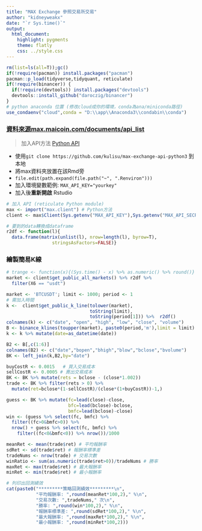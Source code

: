 ```yaml
---
title: "MAX Exchange 參照交易所交易"
author: "kidneyweakx"
date: "`r Sys.time()`"
output:
  html_document:
    highlight: pygments
    theme: flatly
    css: ../style.css
---
```

```r
rm(list=ls(all=T));gc()
if(!require(pacman)) install.packages("pacman")
pacman::p_load(tidyverse,tidyquant, reticulate)
if(!require(binancer)) {
  if(!require(devtools)) install.packages("devtools")
  devtools::install_github("daroczig/binancer")
}
# python anaconda 位置 (修改cloud成你的環境，conda為ana/miniconda路徑)
use_condaenv("cloud",conda = "D:\\app\\Anaconda3\\condabin\\conda") 
```

### [資料來源max.maicoin.com/documents/api_list](https://max.maicoin.com/documents/api_list)

> 加入API方法 [Python API](https://github.com/kulisu/max-exchange-api-python3)

+ 使用`git clone https://github.com/kulisu/max-exchange-api-python3` 到本地
+ 將max資料夾放置在該Rmd旁
+ `file.edit(path.expand(file.path("~", ".Renviron")))`
+ 加入環境變數範例: `MAX_API_KEY="yourkey"`
+ 加入後**重新開啟** Rstudio

```r
# 加入 API (reticulate Python module)
max <- import("max.client") # Python方法
client <- max$Client(Sys.getenv("MAX_API_KEY"),Sys.getenv("MAX_API_SECRET"))
```

```r
# 要到的data轉換成dataframe
r2df <- function(l){
  data.frame(matrix(unlist(l), nrow=length(l), byrow=T),
                 stringsAsFactors=FALSE)}
```

### 繪製簡易K線

```r
# trange <- function(x){(Sys.time() - x) %>% as.numeric() %>% round()}
market <- client$get_public_all_markets() %>% r2df %>% 
  filter(X6 == "usdt") 
```

```r
market <- 'BTCUSDT'; limit <- 1000; period <- 1
# 需加入時間
k <-  client$get_public_k_line(tolower(market), 
                               toString(limit), 
                               toString(period[1])) %>%  r2df()
colnames(k) <- c("date", "open", "high", "low", "close", "volume")
B <- binance_klines(toupper(market), paste0(period,'m'),limit = limit)
k <- k %>% mutate(date=as_datetime(date))
```

```r
B2 <- B[,c(1:6)]
colnames(B2) <- c("date","bopen","bhigh","blow","bclose","bvolume")
BK <- left_join(k,B2,by="date")
```

```r
buyCostR <- 0.0015   # 買入交易成本 
sellCostR <- 0.0005 # 賣出交易成本
BK <- BK %>% mutate(rets = bclose - (close*1.002)) 
trade <- BK %>% filter(rets > 0) %>% 
  mutate(ret=bclose*(1-sellCostR)/(close*(1+buyCostR))-1,)
```

```r
guess <- BK %>% mutate(fc=lead(close)-close,
                       bfc=lead(bclose)-bclose,
                       bmfc=lead(bclose)-close)
win <- (guess %>% select(fc, bmfc) %>% 
  filter((fc>0&bmfc>0)) %>% 
  nrow() + guess %>% select(fc, bmfc) %>% 
    filter((fc<0&bmfc<0)) %>% nrow())/1000
```


```r
meanRet <- mean(trade$ret) # 平均報酬率
sdRet <- sd(trade$ret) # 報酬率標準差
tradeNums <- nrow(trade) # 交易次數
winRatio <- sum(as.numeric(trade$ret>0))/tradeNums # 勝率
maxRet <- max(trade$ret) # 最大報酬率
minRet <- min(trade$ret) # 最小報酬率

# 列印出回測績效
cat(paste0("*********策略回測績效*********\n",
           "平均報酬率: ",round(meanRet*100,2)," %\n",
           "交易次數: ",tradeNums," 次\n",
           "勝率: ",round(win*100,2)," %\n",
           "報酬率標準差: ",round(sdRet*100,2)," %\n",
           "最大報酬率: ",round(maxRet*100,2)," %\n",
           "最小報酬率: ",round(minRet*100,2)))
```

